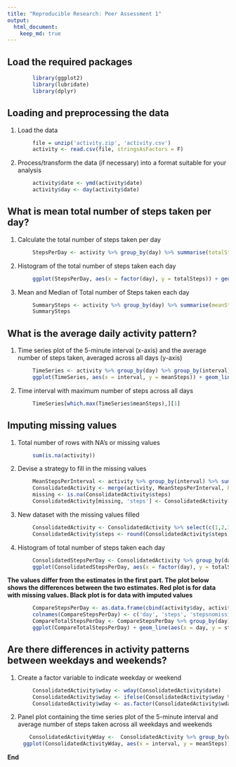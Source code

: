 ```yaml
---
title: "Reproducible Research: Peer Assessment 1"
output: 
  html_document:
    keep_md: true
---
```


## Load the required packages  
``` r
        library(ggplot2)
        library(lubridate)
        library(dplyr)          
```

## Loading and preprocessing the data  
1. Load the data  
``` r
        file = unzip('activity.zip', 'activity.csv')
        activity <- read.csv(file, stringsAsFactors = F)  
```
2. Process/transform the data (if necessary) into a format suitable for your analysis  
``` r
        activity$date <- ymd(activity$date)
        activity$day <- day(activity$date)  
```
## What is mean total number of steps taken per day?  
1. Calculate the total number of steps taken per day  
```r
        StepsPerDay <- activity %>% group_by(day) %>% summarise(totalSteps = sum(steps, na.rm = T))         
```
2. Histogram of the total number of steps taken each day    
```r
        ggplot(StepsPerDay, aes(x = factor(day), y = totalSteps)) + geom_histogram(stat = 'identity') + labs(title = 'Total Steps per Day') + labs (x = 'Day of Month', y = 'Total Steps')  
```  

3. Mean and Median of Total number of Steps taken each day    
```r
        SummarySteps <- activity %>% group_by(day) %>% summarise(meanSteps = mean(steps, na.rm = T), medianSteps = median(steps, na.rm = T))
        SummarySteps          
```
## What is the average daily activity pattern?    
1. Time series plot of the 5-minute interval (x-axis) and the average number of steps taken, averaged across all days (y-axis)  
```r
        TimeSeries <- activity %>% group_by(day) %>% group_by(interval) %>% summarise(meanSteps = mean(steps, na.rm = T))
        ggplot(TimeSeries, aes(x = interval, y = meanSteps)) + geom_line() + labs(title = 'Average Steps Per 5 min Interval Across All Days') + labs(x = '5 min Interval', y = 'Avg Steps')  
```  

2. Time interval with maximum number of steps across all days  
```r
        TimeSeries[which.max(TimeSeries$meanSteps),][1]
```
## Imputing missing values  
1. Total number of rows with NA's or missing values  
``` r
        sum(is.na(activity))  
```
2. Devise a strategy to fill in the missing values  
```r
        MeanStepsPerInterval <- activity %>% group_by(interval) %>% summarise(meanSteps = mean(steps, na.rm = T))
        ConsolidatedActivity <- merge(activity, MeanStepsPerInterval, by = 'interval')
        missing <- is.na(ConsolidatedActivity$steps)
        ConsolidatedActivity[missing, 'steps'] <- ConsolidatedActivity[missing, 'meanSteps']  
```
3. New dataset with the missing values filled  
```r
        ConsolidatedActivity <- ConsolidatedActivity %>% select(c(1,2,3,4)) %>% arrange(date)
        ConsolidatedActivity$steps <- round(ConsolidatedActivity$steps, 2)  
```
4. Histogram of total number of steps taken each day  
```r
        ConsolidatedStepsPerDay <- ConsolidatedActivity %>% group_by(day) %>% summarise(totalSteps = sum(steps, na.rm = T)) 
        ggplot(ConsolidatedStepsPerDay, aes(x = factor(day), y = totalSteps)) + geom_histogram(stat = 'identity') + labs(title = 'Total Steps per Day') + labs (x = 'Day of Month', y = 'Total Steps')  
```  

**The values differ from the estimates in the first part. The plot below shows the differences between the two estimates. Red plot is for data with missing values. Black plot is for data with imputed values**  
```r
        CompareStepsPerDay <- as.data.frame(cbind(activity$day, activity$steps, ConsolidatedActivity$steps))
        colnames(CompareStepsPerDay) <- c('day', 'steps', 'stepsnomissing')
        CompareTotalStepsPerDay <- CompareStepsPerDay %>% group_by(day) %>% summarise(steps = sum(steps, na.rm = T), stepsnomissing = sum(stepsnomissing, na.rm = T)) 
        ggplot(CompareTotalStepsPerDay) + geom_line(aes(x = day, y = steps), colour = 'RED') + geom_line(aes(x = day, y = stepsnomissing))  
```  

## Are there differences in activity patterns between weekdays and weekends?    
1. Create a factor variable to indicate weekday or weekend  
```r
        ConsolidatedActivity$wday <- wday(ConsolidatedActivity$date)
        ConsolidatedActivity$wday <- ifelse(ConsolidatedActivity$wday %in% 2:6, 'weekday', 'weekend')
        ConsolidatedActivity$wday <- as.factor(ConsolidatedActivity$wday)  
```  

2. Panel plot containing the time series plot of the 5-minute interval and average number of steps taken across all weekdays and weekends    
``` r
       ConsolidatedActivityWday <-  ConsolidatedActivity %>% group_by(wday, interval) %>% summarise(meanSteps = mean(steps, na.rm = T))
     ggplot(ConsolidatedActivityWday, aes(x = interval, y = meanSteps)) + facet_grid(wday ~ .) + geom_line() + labs(title = 'Average Steps Per 5 min Interval Across Weekdays and Weekends') + labs(x = '5 min Interval', y = 'Avg Steps')     
```  

**End**  